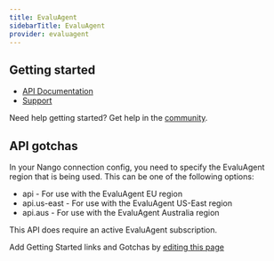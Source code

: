 ```yaml
---
title: EvaluAgent
sidebarTitle: EvaluAgent
provider: evaluagent
---
```



<Overview />


## Getting started

-   [API Documentation](https://docs.evaluagent.com/)
-   [Support](https://support.evaluagent.com/hc/)

<Tip>Need help getting started? Get help in the [community](https://nango.dev/slack).</Tip>

## API gotchas

In your Nango connection config, you need to specify the EvaluAgent region that is being used. This can be one of the following options:

- api - For use with the EvaluAgent EU region
- api.us-east - For use with the EvaluAgent US-East region
- api.aus - For use with the EvaluAgent Australia region

This API does require an active EvaluAgent subscription.

<Note>Add Getting Started links and Gotchas by [editing this page](https://github.com/nangohq/nango/tree/master/docs-v2/integrations/all/evaluagent.mdx)</Note>

